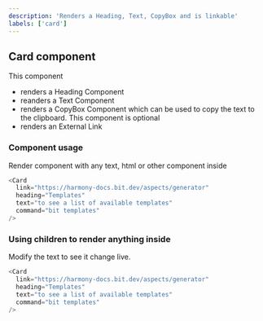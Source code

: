 ```yaml
---
description: 'Renders a Heading, Text, CopyBox and is linkable'
labels: ['card']
---
```



## Card component

This component

- renders a Heading Component
- reanders a Text Component
- renders a CopyBox Component which can be used to copy the text to the clipboard. This component is optional
- renders an External Link

### Component usage

Render component with any text, html or other component inside

```js
<Card
  link="https://harmony-docs.bit.dev/aspects/generator"
  heading="Templates"
  text="to see a list of available templates"
  command="bit templates"
/>
```

### Using children to render anything inside

Modify the text to see it change live.

```js live
<Card
  link="https://harmony-docs.bit.dev/aspects/generator"
  heading="Templates"
  text="to see a list of available templates"
  command="bit templates"
/>
```
